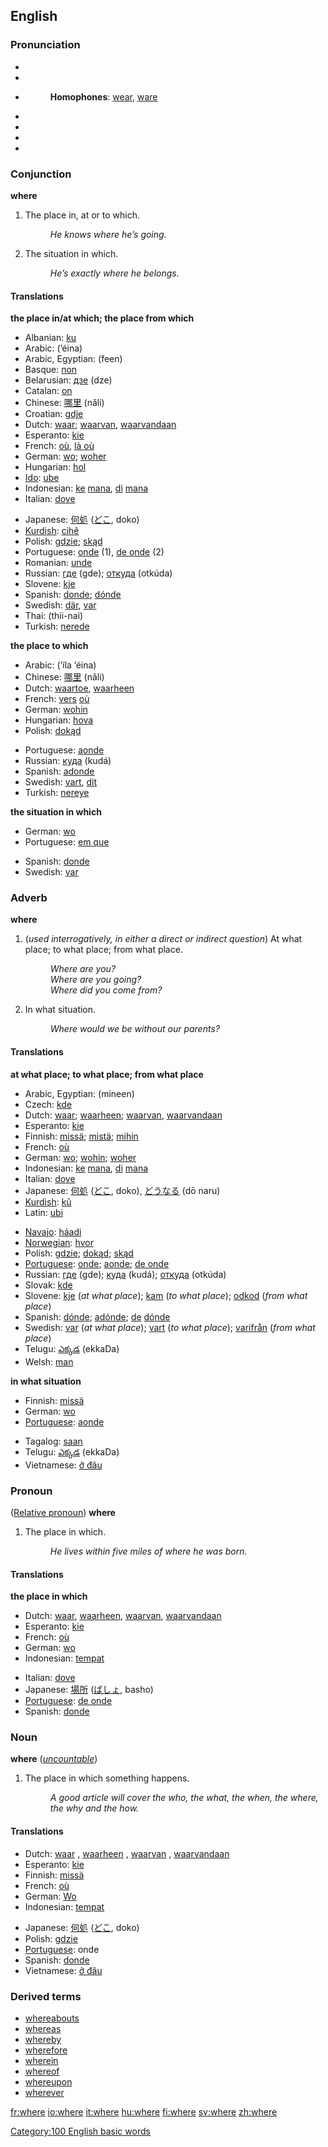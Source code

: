 ==English==

{{rank|never|shall|most|102|where|those|own|old}}

===Pronunciation===
*{{AHD|/wâr/}} 
*{{IPA|/weə(r)/}}
*{{SAMPA|/we@(r)/}}
*:'''Homophones''': [[wear]], [[ware]]
*{{AHD|/hwâr/}}
*{{IPA|/ʍeə(r)/}}
*{{SAMPA|/We@(r)/}}
*{{audio|en-us-where.ogg|Audio (US)}}

===Conjunction===
'''where'''

#The place in, at or to which.
#:''He knows where he’s going.''
#The situation in which.
#:''He’s exactly where he belongs.''

==== Translations ====

'''the place in/at which; the place from which'''
{{top}}
*Albanian: [[ku]]
*Arabic: {{ARchar|[[اين]]}} (’éina)
*Arabic, Egyptian: {{ARchar|[[فين]]}} (feen)
*Basque: [[non]]
*Belarusian: [[дзе]] (dze)
*Catalan: [[on]]
*Chinese: [[哪里]] (nǎli)
*Croatian: [[gdje]]
*Dutch: [[waar]]; [[waarvan]], [[waarvandaan]]
*Esperanto: [[kie]]
*French: [[où]], [[là où]]
*German: [[wo]]; [[woher]]
*Hungarian: [[hol]]
*[[Ido]]: [[ube]]
*Indonesian: [[ke]] [[mana]], [[di]] [[mana]]
*Italian: [[dove]]
{{mid}}
*Japanese: [[何処]] ([[どこ]], doko)
*[[Kurdish]]: [[cihê]]
*Polish: [[gdzie]]; [[skąd]]
*Portuguese: [[onde]] (1), [[de onde]] (2)
*Romanian: [[unde]]
*Russian: [[где]] (gde); [[откуда]] (otkúda)
*Slovene: [[kje]]
*Spanish: [[donde]]; [[dónde]]
*Swedish: [[där]], [[var]]
*Thai: (thii-nai)
*Turkish: [[nerede]]
{{bottom}}

'''the place to which'''
{{top}}
*Arabic: {{ARchar|[[الى اين]]}} (’íla ’éina)
*Chinese: [[哪里]] (nǎli)
*Dutch: [[waartoe]], [[waarheen]]
*French: [[vers]] [[où]]
*German: [[wohin]]
*Hungarian: [[hova]]
*Polish: [[dokąd]]
{{mid}}
*Portuguese: [[aonde]]
*Russian: [[куда]] (kudá)
*Spanish: [[adonde]]
*Swedish: [[vart]], [[dit]]
*Turkish: [[nereye]]
{{bottom}}

'''the situation in which'''
{{top}}
*German: [[wo]]
*Portuguese: [[em que]]
{{mid}}
*Spanish: [[donde]]
*Swedish: [[var]]
{{bottom}}

===Adverb===
'''where'''

#(''used interrogatively, in either a direct or indirect question'') At what place; to what place; from what place.
#:''Where are you?''
#:''Where are you going?''
#:''Where did you come from?''
#In what situation.
#:''Where would we be without our parents?''

==== Translations ====

'''at what place; to what place; from what place'''
{{top}}
*Arabic, Egyptian: {{ARchar|[[منين]]}} (mineen)
*Czech: [[kde]]
*Dutch: [[waar]]; [[waarheen]]; [[waarvan]], [[waarvandaan]]
*Esperanto: [[kie]]
*Finnish: [[missä]]; [[mistä]]; [[mihin]]
*French: [[où]]
*German: [[wo]]; [[wohin]]; [[woher]]
*Indonesian: [[ke]] [[mana]], [[di]] [[mana]]
*Italian: [[dove#Italian|dove]]
*Japanese: [[何処]] ([[どこ]], doko), [[どうなる]] (dō naru)
*[[Kurdish]]: [[kû]]
*Latin: [[ubi]]
{{mid}}
*[[Navajo]]: [[háadi]]
*[[Norwegian]]: [[hvor]]
*Polish: [[gdzie]]; [[dokąd]]; [[skąd]]
*[[Portuguese]]: [[onde]]; [[aonde]]; [[de onde]]
*Russian: [[где]] (gde); [[куда]] (kudá); [[откуда]] (otkúda)
*Slovak: [[kde]]
*Slovene: [[kje]] (''at what place''); [[kam]] (''to what place''); [[odkod]] (''from what place'')
*Spanish: [[dónde]]; [[adónde]]; [[de]] [[dónde]]
*Swedish: [[var]] (''at what place''); [[vart]] (''to what place''); [[varifrån]] (''from what place'')
*Telugu: [[ఎక్కడ]] (ekkaDa)
*Welsh: [[man]]
{{bottom}}

'''in what situation'''
{{top}}
*Finnish: [[missä]]
*German: [[wo]]
*[[Portuguese]]: [[aonde]]
{{mid}}
*Tagalog: [[saan]]
*Telugu: [[ఎక్కడ]] (ekkaDa)
*Vietnamese: [[ở đâu]]
{{bottom}}

===Pronoun=== ([[Relative pronoun]])
'''where'''

#The place in which.
#:''He lives within five miles of where he was born.''

==== Translations ====

'''the place in which'''
{{top}}
*Dutch: [[waar]], [[waarheen]], [[waarvan]], [[waarvandaan]]
*Esperanto: [[kie]]
*French: [[où]]
*German: [[wo]]
*Indonesian: [[tempat]]
{{mid}}
*Italian: [[dove#Italian|dove]]
*Japanese: [[場所]] ([[ばしょ]], basho)
*[[Portuguese]]: [[de onde]]
*Spanish: [[donde]]
{{bottom}}

===Noun===
'''where''' (''[[uncountable]]'')

#The place in which something happens.
#:''A good article will cover the who, the what, the when, the where, the why and the how.''

==== Translations ====
{{top}}
*Dutch: [[waar]] {{n}}, [[waarheen]] {{n}}, [[waarvan]] {{n}}, [[waarvandaan]] {{n}}
*Esperanto: [[kie]]
*Finnish: [[missä]]
*French: [[où]] {{m}}
*German: [[Wo]] {{n}}
*Indonesian: [[tempat]]
{{mid}}
*Japanese: [[何処]] ([[どこ]], doko)
*Polish: [[gdzie]]
*[[Portuguese]]: onde
*Spanish: [[donde]] {{m}}
*Vietnamese: [[ở đâu]]
{{bottom}}

===Derived terms===
*[[whereabouts]]
*[[whereas]]
*[[whereby]]
*[[wherefore]]
*[[wherein]]
*[[whereof]]
*[[whereupon]]
*[[wherever]]

[[Category:100 English basic words]]

[[fr:where]]
[[io:where]]
[[it:where]]
[[hu:where]]
[[fi:where]]
[[sv:where]]
[[zh:where]]